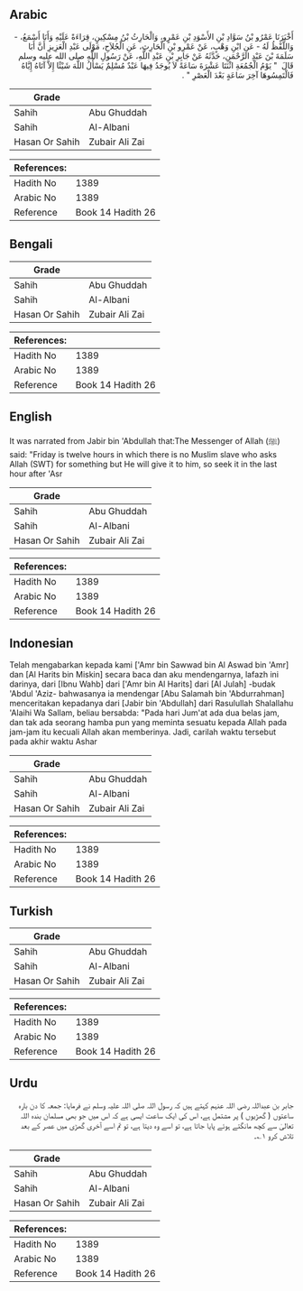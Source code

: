 ## Arabic


<div dir="rtl" lang="ar" style={{fontSize:'larger',backgroundColor:'#f8f9fa',padding:20}}>
أَخْبَرَنَا عَمْرُو بْنُ سَوَّادِ بْنِ الأَسْوَدِ بْنِ عَمْرٍو، وَالْحَارِثُ بْنُ مِسْكِينٍ، قِرَاءَةً عَلَيْهِ وَأَنَا أَسْمَعُ، - وَاللَّفْظُ لَهُ - عَنِ ابْنِ وَهْبٍ، عَنْ عَمْرِو بْنِ الْحَارِثِ، عَنِ الْجُلاَحِ، مَوْلَى عَبْدِ الْعَزِيزِ أَنَّ أَبَا سَلَمَةَ بْنَ عَبْدِ الرَّحْمَنِ، حَدَّثَهُ عَنْ جَابِرِ بْنِ عَبْدِ اللَّهِ، عَنْ رَسُولِ اللَّهِ صلى الله عليه وسلم قَالَ ‏ "‏ يَوْمُ الْجُمُعَةِ اثْنَتَا عَشْرَةَ سَاعَةً لاَ يُوجَدُ فِيهَا عَبْدٌ مُسْلِمٌ يَسْأَلُ اللَّهَ شَيْئًا إِلاَّ آتَاهُ إِيَّاهُ فَالْتَمِسُوهَا آخِرَ سَاعَةٍ بَعْدَ الْعَصْرِ ‏"‏ ‏.‏
</div>
<div style={{backgroundColor:'#f8f9fa',padding:20, marginBottom: 10}}><table> <thead> <tr> <th>Grade</th> <th></th> </tr> </thead> <tbody> <tr><td>Sahih</td><td>Abu Ghuddah</td></tr><tr><td>Sahih</td><td>Al-Albani</td></tr><tr><td>Hasan Or Sahih</td><td>Zubair Ali Zai</td></tr></tbody></table><table> <thead> <tr> <th>References:</th> <th></th> </tr> </thead> <tbody><tr><td>Hadith No</td><td>1389</td></tr><tr><td>Arabic No</td><td>1389</td></tr><tr><td>Reference</td><td>Book 14 Hadith 26</td></tr></tbody></table></div>

## Bengali


<div dir="ltr" lang="bn" style={{fontSize:'larger',backgroundColor:'#f8f9fa',padding:20}}>

</div>
<div style={{backgroundColor:'#f8f9fa',padding:20, marginBottom: 10}}><table> <thead> <tr> <th>Grade</th> <th></th> </tr> </thead> <tbody> <tr><td>Sahih</td><td>Abu Ghuddah</td></tr><tr><td>Sahih</td><td>Al-Albani</td></tr><tr><td>Hasan Or Sahih</td><td>Zubair Ali Zai</td></tr></tbody></table><table> <thead> <tr> <th>References:</th> <th></th> </tr> </thead> <tbody><tr><td>Hadith No</td><td>1389</td></tr><tr><td>Arabic No</td><td>1389</td></tr><tr><td>Reference</td><td>Book 14 Hadith 26</td></tr></tbody></table></div>

## English


<div dir="ltr" lang="en" style={{fontSize:'larger',backgroundColor:'#f8f9fa',padding:20}}>
It was narrated from Jabir bin 'Abdullah that:The Messenger of Allah (ﷺ) said: "Friday is twelve hours in which there is no Muslim slave who asks Allah (SWT) for something but He will give it to him, so seek it in the last hour after 'Asr
</div>
<div style={{backgroundColor:'#f8f9fa',padding:20, marginBottom: 10}}><table> <thead> <tr> <th>Grade</th> <th></th> </tr> </thead> <tbody> <tr><td>Sahih</td><td>Abu Ghuddah</td></tr><tr><td>Sahih</td><td>Al-Albani</td></tr><tr><td>Hasan Or Sahih</td><td>Zubair Ali Zai</td></tr></tbody></table><table> <thead> <tr> <th>References:</th> <th></th> </tr> </thead> <tbody><tr><td>Hadith No</td><td>1389</td></tr><tr><td>Arabic No</td><td>1389</td></tr><tr><td>Reference</td><td>Book 14 Hadith 26</td></tr></tbody></table></div>

## Indonesian


<div dir="ltr" lang="id" style={{fontSize:'larger',backgroundColor:'#f8f9fa',padding:20}}>
Telah mengabarkan kepada kami ['Amr bin Sawwad bin Al Aswad bin 'Amr] dan [Al Harits bin Miskin] secara baca dan aku mendengarnya, lafazh ini darinya, dari [Ibnu Wahb] dari ['Amr bin Al Harits] dari [Al Julah] -budak 'Abdul 'Aziz- bahwasanya ia mendengar [Abu Salamah bin 'Abdurrahman] menceritakan kepadanya dari [Jabir bin 'Abdullah] dari Rasulullah Shalallahu 'Alaihi Wa Sallam, beliau bersabda: "Pada hari Jum'at ada dua belas jam, dan tak ada seorang hamba pun yang meminta sesuatu kepada Allah pada jam-jam itu kecuali Allah akan memberinya. Jadi, carilah waktu tersebut pada akhir waktu Ashar
</div>
<div style={{backgroundColor:'#f8f9fa',padding:20, marginBottom: 10}}><table> <thead> <tr> <th>Grade</th> <th></th> </tr> </thead> <tbody> <tr><td>Sahih</td><td>Abu Ghuddah</td></tr><tr><td>Sahih</td><td>Al-Albani</td></tr><tr><td>Hasan Or Sahih</td><td>Zubair Ali Zai</td></tr></tbody></table><table> <thead> <tr> <th>References:</th> <th></th> </tr> </thead> <tbody><tr><td>Hadith No</td><td>1389</td></tr><tr><td>Arabic No</td><td>1389</td></tr><tr><td>Reference</td><td>Book 14 Hadith 26</td></tr></tbody></table></div>

## Turkish


<div dir="ltr" lang="tr" style={{fontSize:'larger',backgroundColor:'#f8f9fa',padding:20}}>

</div>
<div style={{backgroundColor:'#f8f9fa',padding:20, marginBottom: 10}}><table> <thead> <tr> <th>Grade</th> <th></th> </tr> </thead> <tbody> <tr><td>Sahih</td><td>Abu Ghuddah</td></tr><tr><td>Sahih</td><td>Al-Albani</td></tr><tr><td>Hasan Or Sahih</td><td>Zubair Ali Zai</td></tr></tbody></table><table> <thead> <tr> <th>References:</th> <th></th> </tr> </thead> <tbody><tr><td>Hadith No</td><td>1389</td></tr><tr><td>Arabic No</td><td>1389</td></tr><tr><td>Reference</td><td>Book 14 Hadith 26</td></tr></tbody></table></div>

## Urdu


<div dir="rtl" lang="ur" style={{fontSize:'larger',backgroundColor:'#f8f9fa',padding:20}}>
جابر بن عبداللہ رضی اللہ عنہم کہتے ہیں کہ رسول اللہ صلی اللہ علیہ وسلم نے فرمایا: جمعہ کا دن بارہ ساعتوں ( گھڑیوں ) پر مشتمل ہے، اس کی ایک ساعت ایسی ہے کہ اس میں جو بھی مسلمان بندہ اللہ تعالیٰ سے کچھ مانگتے ہوئے پایا جاتا ہے، تو اسے وہ دیتا ہے، تو تم اسے آخری گھڑی میں عصر کے بعد تلاش کرو ۱؎۔
</div>
<div style={{backgroundColor:'#f8f9fa',padding:20, marginBottom: 10}}><table> <thead> <tr> <th>Grade</th> <th></th> </tr> </thead> <tbody> <tr><td>Sahih</td><td>Abu Ghuddah</td></tr><tr><td>Sahih</td><td>Al-Albani</td></tr><tr><td>Hasan Or Sahih</td><td>Zubair Ali Zai</td></tr></tbody></table><table> <thead> <tr> <th>References:</th> <th></th> </tr> </thead> <tbody><tr><td>Hadith No</td><td>1389</td></tr><tr><td>Arabic No</td><td>1389</td></tr><tr><td>Reference</td><td>Book 14 Hadith 26</td></tr></tbody></table></div>
